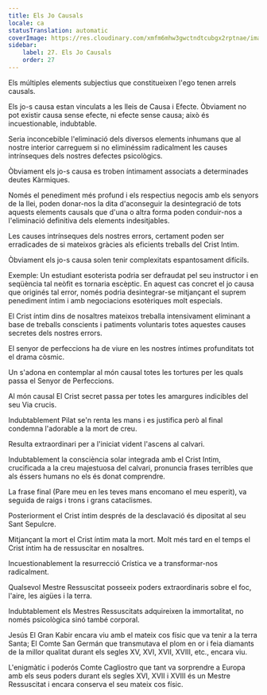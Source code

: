 ```yaml
---
title: Els Jo Causals
locale: ca
statusTranslation: automatic
coverImage: https://res.cloudinary.com/xmfm6mhw3gwctndtcubgx2rptnae/image/upload/v1741354419/small_cover_la_gran_rebelion_28716e29d2.webp
sidebar:
    label: 27. Els Jo Causals
    order: 27
---
```

Els múltiples elements subjectius que constitueixen l'ego tenen arrels causals.

Els jo-s causa estan vinculats a les lleis de Causa i Efecte. Òbviament no pot existir causa sense efecte, ni efecte sense causa; això és incuestionable, indubtable.

Seria inconcebible l'eliminació dels diversos elements inhumans que al nostre interior carreguem si no eliminéssim radicalment les causes intrínseques dels nostres defectes psicològics.

Òbviament els jo-s causa es troben íntimament associats a determinades deutes Kàrmiques.

Només el penediment més profund i els respectius negocis amb els senyors de la llei, poden donar-nos la dita d'aconseguir la desintegració de tots aquests elements causals que d'una o altra forma poden conduir-nos a l'eliminació definitiva dels elements indesitjables.

Les causes intrínseques dels nostres errors, certament poden ser erradicades de si mateixos gràcies als eficients treballs del Crist Intim.

Òbviament els jo-s causa solen tenir complexitats espantosament difícils.

Exemple: Un estudiant esoterista podria ser defraudat pel seu instructor i en seqüència tal neòfit es tornaria escèptic. En aquest cas concret el jo causa que originés tal error, només podria desintegrar-se mitjançant el suprem penediment íntim i amb negociacions esotèriques molt especials.

El Crist íntim dins de nosaltres mateixos treballa intensivament eliminant a base de treballs conscients i patiments voluntaris totes aquestes causes secretes dels nostres errors.

El senyor de perfeccions ha de viure en les nostres íntimes profunditats tot el drama còsmic.

Un s'adona en contemplar al món causal totes les tortures per les quals passa el Senyor de Perfeccions.

Al món causal El Crist secret passa per totes les amargures indicibles del seu Via crucis.

Indubtablement Pilat se'n renta les mans i es justifica però al final condemna l'adorable a la mort de creu.

Resulta extraordinari per a l'iniciat vident l'ascens al calvari.

Indubtablement la consciència solar integrada amb el Crist Intim, crucificada a la creu majestuosa del calvari, pronuncia frases terribles que als éssers humans no els és donat comprendre.

La frase final (Pare meu en les teves mans encomano el meu esperit), va seguida de raigs i trons i grans cataclismes.

Posteriorment el Crist íntim després de la desclavació és dipositat al seu Sant Sepulcre.

Mitjançant la mort el Crist íntim mata la mort. Molt més tard en el temps el Crist íntim ha de ressuscitar en nosaltres.

Incuestionablement la resurrecció Crística ve a transformar-nos radicalment.

Qualsevol Mestre Ressuscitat posseeix poders extraordinaris sobre el foc, l'aire, les aigües i la terra.

Indubtablement els Mestres Ressuscitats adquireixen la immortalitat, no només psicològica sinó també corporal.

Jesús El Gran Kabir encara viu amb el mateix cos físic que va tenir a la terra Santa; El Comte San Germán que transmutava el plom en or i feia diamants de la millor qualitat durant els segles XV, XVI, XVII, XVIII, etc., encara viu.

L'enigmàtic i poderós Comte Cagliostro que tant va sorprendre a Europa amb els seus poders durant els segles XVI, XVII i XVIII és un Mestre Ressuscitat i encara conserva el seu mateix cos físic.

